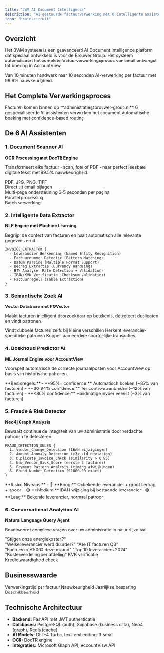 ```yaml
---
title: "3WM AI Document Intelligence"
description: "AI-gestuurde factuurverwerking met 6 intelligente assistenten voor automatische documentverwerking"
icon: "brain-circuit"
---
```


## Overzicht

Het 3WM systeem is een geavanceerd AI Document Intelligence platform dat speciaal ontwikkeld is voor de Brouwer Group. Het systeem automatiseert het complete factuurverwerkingsproces van email ontvangst tot boeking in AccountView.

<Info>
Van 10 minuten handwerk naar 10 seconden AI-verwerking per factuur met 99.9% nauwkeurigheid.
</Info>

## Het Complete Verwerkingsproces

<Steps>
  <Step title="Exchange Online">
    Facturen komen binnen op **administratie@brouwer-group.nl**
  </Step>
  <Step title="AI Processing">
    6 gespecialiseerde AI assistenten verwerken het document
  </Step>
  <Step title="AccountView">
    Automatische boeking met confidence-based routing
  </Step>
</Steps>

## De 6 AI Assistenten

### 1. Document Scanner AI
**OCR Processing met DocTR Engine**

Transformeert elke factuur - scan, foto of PDF - naar perfect leesbare digitale tekst met 99.5% nauwkeurigheid.

<CardGroup cols={2}>
  <Card title="Formaten" icon="file">
    PDF, JPG, PNG, TIFF<br/>
    Direct uit email bijlagen<br/>
    Multi-page ondersteuning
  </Card>
  <Card title="Snelheid" icon="bolt">
    3-5 seconden per pagina<br/>
    Parallel processing<br/>
    Batch verwerking
  </Card>
</CardGroup>

### 2. Intelligente Data Extractor
**NLP Engine met Machine Learning**

Begrijpt de context van facturen en haalt automatisch alle relevante gegevens eruit.

```
INVOICE_EXTRACTOR {
  - Leverancier Herkenning (Named Entity Recognition)
  - Factuurnummer Detectie (Pattern Matching)
  - Datum Parsing (Multiple Format Support)
  - Bedrag Extractie (Currency Handling)
  - BTW Analyse (Rate Detection + Validation)
  - IBAN/KVK Verificatie (Checksum Validation)
  - Factuurregels (Table Extraction)
}
```

### 3. Semantische Zoek AI
**Vector Database met PGVector**

Maakt facturen intelligent doorzoekbaar op betekenis, detecteert duplicaten en vindt patronen.

<CardGroup cols={3}>
  <Card title="Duplicate Detection" icon="copy">
    Vindt dubbele facturen zelfs bij kleine verschillen
  </Card>
  <Card title="Pattern Learning" icon="chart-line">
    Herkent leverancier-specifieke patronen
  </Card>
  <Card title="Historical Linking" icon="link">
    Koppelt aan eerdere soortgelijke transacties
  </Card>
</CardGroup>

### 4. Boekhoud Predictor AI
**ML Journal Engine voor AccountView**

Voorspelt automatisch de correcte journaalposten voor AccountView op basis van historische patronen.

<Note>
**Beslisregels:**
- **95%+ confidence:** Automatisch boeken (~85% van facturen)
- **80-94% confidence:** Ter controle aanbieden (~12% van facturen)
- **&lt;80% confidence:** Handmatige invoer vereist (~3% van facturen)
</Note>

### 5. Fraude & Risk Detector
**Neo4j Graph Analysis**

Bewaakt continue de integriteit van uw administratie door verdachte patronen te detecteren.

```
FRAUD_DETECTION_RULES {
  1. Vendor_Change_Detection (IBAN wijzigingen)
  2. Amount_Anomaly_Detection (>3x std deviation)
  3. Duplicate_Invoice_Check (similarity > 0.95)
  4. New_Vendor_Risk_Score (eerste 5 facturen)
  5. Payment_Pattern_Analysis (timing afwijkingen)
  6. Round_Number_Detection (€1000.00 exact)
}
```

<Warning>
**Risico Niveaus:**
- 🔴 **Hoog:** Onbekende leverancier + groot bedrag + spoed
- 🟡 **Medium:** IBAN wijziging bij bestaande leverancier
- 🟢 **Laag:** Bekende leverancier, normaal patroon
</Warning>

### 6. Conversational Analytics AI
**Natural Language Query Agent**

Beantwoordt complexe vragen over uw administratie in natuurlijke taal.

<CardGroup cols={2}>
  <Card title="Trend Analyse" icon="chart-line">
    "Stijgen onze energiekosten?"<br/>
    "Welke leverancier werd duurder?"
  </Card>
  <Card title="Specifieke Zoekopdrachten" icon="search">
    "Alle IT facturen Q3"<br/>
    "Facturen > €5000 deze maand"
  </Card>
  <Card title="Rapportages" icon="file-chart-line">
    "Top 10 leveranciers 2024"<br/>
    "Kostenverdeling per afdeling"
  </Card>
  <Card title="Web Enrichment" icon="globe">
    KVK verificatie<br/>
    Kredietwaardigheid check
  </Card>
</CardGroup>

## Businesswaarde

<CardGroup cols={4}>
  <Card title="10 sec" icon="clock">
    Verwerkingstijd per factuur
  </Card>
  <Card title="99.9%" icon="check-circle">
    Nauwkeurigheid
  </Card>
  <Card title="€+85k+" icon="euro-sign">
    Jaarlijkse besparing
  </Card>
  <Card title="24/7" icon="server">
    Beschikbaarheid
  </Card>
</CardGroup>

## Technische Architectuur

- **Backend:** FastAPI met JWT authenticatie
- **Databases:** PostgreSQL (auth), Supabase (business data), Neo4j (graph), Redis (cache)
- **AI Models:** GPT-4 Turbo, text-embedding-3-small
- **OCR:** DocTR engine
- **Integraties:** Microsoft Graph API, AccountView API 
